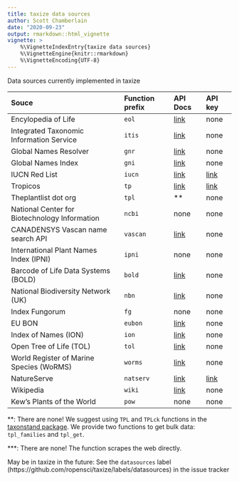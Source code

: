 ```yaml
---
title: taxize data sources
author: Scott Chamberlain
date: "2020-09-23"
output: rmarkdown::html_vignette
vignette: >
    %\VignetteIndexEntry{taxize data sources}
    %\VignetteEngine{knitr::rmarkdown}
    %\VignetteEncoding{UTF-8}
---
```




Data sources currently implemented in taxize

<table>
<colgroup>
<col style="text-align:left;"/>
<col style="text-align:left;"/>
<col style="text-align:left;"/>
<col style="text-align:left;"/>
</colgroup>

<thead>
<tr>
  <th style="text-align:left;">Souce</th>
  <th style="text-align:left;">Function prefix</th>
  <th style="text-align:left;">API Docs</th>
  <th style="text-align:left;">API key</th>
</tr>
</thead>

<tbody>
<tr>
  <td style="text-align:left;">Encylopedia of Life</td>
  <td style="text-align:left;"><code>eol</code></td>
  <td style="text-align:left;"><a href="https://eol.org/docs/what-is-eol/data-services">link</a></td>
  <td style="text-align:left;">none</td>
</tr>
<tr>
  <td style="text-align:left;">Integrated Taxonomic Information Service</td>
  <td style="text-align:left;"><code>itis</code></td>
  <td style="text-align:left;"><a href="https://www.itis.gov/ws_description.html">link</a></td>
  <td style="text-align:left;">none</td>
</tr>
<tr>
  <td style="text-align:left;">Global Names Resolver</td>
  <td style="text-align:left;"><code>gnr</code></td>
  <td style="text-align:left;"><a href="http://resolver.globalnames.org/api">link</a></td>
  <td style="text-align:left;">none</td>
</tr>
<tr>
  <td style="text-align:left;">Global Names Index</td>
  <td style="text-align:left;"><code>gni</code></td>
  <td style="text-align:left;"><a href="https://github.com/dimus/gni/wiki/api">link</a></td>
  <td style="text-align:left;">none</td>
</tr>
<tr>
  <td style="text-align:left;">IUCN Red List</td>
  <td style="text-align:left;"><code>iucn</code></td>
  <td style="text-align:left;"><a href="https://apiv3.iucnredlist.org/api/v3/docs">link</a></td>
  <td style="text-align:left;"><a href="https://apiv3.iucnredlist.org/api/v3/token">link</a></td>
</tr>
<tr>
  <td style="text-align:left;">Tropicos</td>
  <td style="text-align:left;"><code>tp</code></td>
  <td style="text-align:left;"><a href="http://services.tropicos.org/help">link</a></td>
  <td style="text-align:left;"><a href="http://services.tropicos.org/help?requestkey">link</a></td>
</tr>
<tr>
  <td style="text-align:left;">Theplantlist dot org</td>
  <td style="text-align:left;"><code>tpl</code></td>
  <td style="text-align:left;">**</td>
  <td style="text-align:left;">none</td>
</tr>
<tr>
  <td style="text-align:left;">National Center for Biotechnology Information</td>
  <td style="text-align:left;"><code>ncbi</code></td>
  <td style="text-align:left;">none</td>
  <td style="text-align:left;">none</td>
</tr>
<tr>
  <td style="text-align:left;">CANADENSYS Vascan name search API</td>
  <td style="text-align:left;"><code>vascan</code></td>
  <td style="text-align:left;"><a href="https://data.canadensys.net/vascan/api">link</a></td>
  <td style="text-align:left;">none</td>
</tr>
<tr>
  <td style="text-align:left;">International Plant Names Index (IPNI)</td>
  <td style="text-align:left;"><code>ipni</code></td>
  <td style="text-align:left;">none</td>
  <td style="text-align:left;">none</td>
</tr>
<tr>
  <td style="text-align:left;">Barcode of Life Data Systems (BOLD)</td>
  <td style="text-align:left;"><code>bold</code></td>
  <td style="text-align:left;"><a href="http://www.boldsystems.org/index.php/Resources">link</a></td>
  <td style="text-align:left;">none</td>
</tr>
<tr>
  <td style="text-align:left;">National Biodiversity Network (UK)</td>
  <td style="text-align:left;"><code>nbn</code></td>
  <td style="text-align:left;"><a href="https://data.nbn.org.uk/Documentation/Web_Services/Web_Services-REST/resources/restapi/rest.html">link</a></td>
  <td style="text-align:left;">none</td>
</tr>
<tr>
  <td style="text-align:left;">Index Fungorum</td>
  <td style="text-align:left;"><code>fg</code></td>
  <td style="text-align:left;">none</td>
  <td style="text-align:left;">none</td>
</tr>
<tr>
  <td style="text-align:left;">EU BON</td>
  <td style="text-align:left;"><code>eubon</code></td>
  <td style="text-align:left;"><a href="https://cybertaxonomy.eu/eubon-utis/doc.html">link</a></td>
  <td style="text-align:left;">none</td>
</tr>
<tr>
  <td style="text-align:left;">Index of Names (ION)</td>
  <td style="text-align:left;"><code>ion</code></td>
  <td style="text-align:left;"><a href="http://www.organismnames.com/">link</a></td>
  <td style="text-align:left;">none</td>
</tr>
<tr>
  <td style="text-align:left;">Open Tree of Life (TOL)</td>
  <td style="text-align:left;"><code>tol</code></td>
  <td style="text-align:left;"><a href="https://github.com/OpenTreeOfLife/germinator/wiki/Open-Tree-of-Life-Web-APIs">link</a></td>
  <td style="text-align:left;">none</td>
</tr>
<tr>
  <td style="text-align:left;">World Register of Marine Species (WoRMS)</td>
  <td style="text-align:left;"><code>worms</code></td>
  <td style="text-align:left;"><a href="https://www.marinespecies.org/aphia.php?p=webservice">link</a></td>
  <td style="text-align:left;">none</td>
</tr>
<tr>
  <td style="text-align:left;">NatureServe</td>
  <td style="text-align:left;"><code>natserv</code></td>
  <td style="text-align:left;"><a href="https://services.natureserve.org/BrowseServices/getSpeciesData/getSpeciesListREST.jsp">link</a></td>
  <td style="text-align:left;"><a href="https://services.natureserve.org/developer/index.jsp">link</a></td>
</tr>
<tr>
  <td style="text-align:left;">Wikipedia</td>
  <td style="text-align:left;"><code>wiki</code></td>
  <td style="text-align:left;"><a href="https://www.mediawiki.org/wiki/API:Main_page">link</a></td>
  <td style="text-align:left;">none</td>
</tr>
<tr>
  <td style="text-align:left;">Kew's Plants of the World</td>
  <td style="text-align:left;"><code>pow</code></td>
  <td style="text-align:left;">none</td>
  <td style="text-align:left;">none</td>
</tr>
</tbody>
</table>

**: There are none! We suggest using `TPL` and `TPLck` functions in the [taxonstand package](https://cran.r-project.org/package=Taxonstand). We provide two functions to get bulk data: `tpl_families` and `tpl_get`.

\***: There are none! The function scrapes the web directly.


May be in taxize in the future: See the `datasources` label (https://github.com/ropensci/taxize/labels/datasources) in the issue tracker

